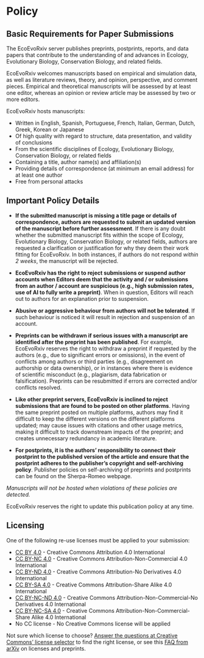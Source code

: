 # Policy

## Basic Requirements for Paper Submissions {.unnumbered}

The EcoEvoRxiv server publishes preprints, postprints, reports, and data papers that contribute to the understanding of and advances in Ecology, Evolutionary Biology, Conservation Biology, and related fields.

EcoEvoRxiv welcomes manuscripts based on empirical and simulation data, as well as literature reviews, theory, and opinion, perspective, and comment pieces. Empirical and theoretical manuscripts will be assessed by at least one editor, whereas an opinion or review article may be assessed by two or more editors.

EcoEvoRxiv hosts manuscripts:

-   Written in English, Spanish, Portuguese, French, Italian, German, Dutch, Greek, Korean or Japanese
-   Of high quality with regard to structure, data presentation, and validity of conclusions
-   From the scientific disciplines of Ecology, Evolutionary Biology, Conservation Biology, or related fields
-   Containing a title, author name(s) and affiliation(s)
-   Providing details of correspondence (at minimum an email address) for at least one author
-   Free from personal attacks

## Important Policy Details

- **If the submitted manuscript is missing a title page or details of correspondence, authors are requested to submit an updated version of the manuscript before further assessment**. If there is any doubt whether the submitted manuscript fits within the scope of Ecology, Evolutionary Biology, Conservation Biology, or related fields, authors are requested a clarification or justification for why they deem their work fitting for EcoEvoRxiv. In both instances, if authors do not respond *within 2 weeks*, the manuscript will be rejected.

- **EcoEvoRxiv has the right to reject submissions or suspend author accounts when Editors deem that the activity and / or submissions from an author / account are suspicious (e.g., high submission rates, use of AI to fully write a preprint)**. When in question, Editors will reach out to authors for an explanation prior to suspension. 

- **Abusive or aggressive behaviour from authors will not be tolerated**. If such behaviour is noticed it will result in rejection and suspension of an account.

- **Preprints can be withdrawn if serious issues with a manuscript are identified after the preprint has been published**. For example, EcoEvoRxiv reserves the right to withdraw a preprint if requested by the authors (e.g., due to significant errors or omissions), in the event of conflicts among authors or third parties (e.g., disagreement on authorship or data ownership), or in instances where there is evidence of scientific misconduct (e.g., plagiarism, data fabrication or falsification). Preprints can be resubmitted if errors are corrected and/or conflicts resolved.

- **Like other preprint servers, EcoEvoRxiv is inclined to reject submissions that are found to be posted on other platforms**. Having the same preprint posted on multiple platforms, authors may find it difficult to keep the different versions on the different platforms updated; may cause issues with citations and other usage metrics, making it difficult to track downstream impacts of the preprint; and creates unnecessary redundancy in academic literature.

- **For postprints, it is the authors’ responsibility to connect their postprint to the published version of the article and ensure that the postprint adheres to the publisher’s copyright and self-archiving policy**. Publisher policies on self-archiving of preprints and postprints can be found on the Sherpa-Romeo webpage.

*Manuscripts will not be hosted when violations of these policies are detected.* 

EcoEvoRxiv reserves the right to update this publication policy at any time.

## Licensing {.unnumbered}

One of the following re-use licenses must be applied to your submission:

-   [CC BY 4.0](https://creativecommons.org/licenses/by/4.0/) - Creative Commons Attribution 4.0 International
-   [CC BY-NC 4.0](https://creativecommons.org/licenses/by-nc/4.0/) - Creative Commons Attribution-Non-Commercial 4.0 International
-   [CC BY-ND 4.0](https://creativecommons.org/licenses/by-nd/4.0/) - Creative Commons Attribution-No Derivatives 4.0 International
-   [CC BY-SA 4.0](https://creativecommons.org/licenses/by-sa/4.0/) - Creative Commons Attribution-Share Alike 4.0 International
-   [CC BY-NC-ND 4.0](https://creativecommons.org/licenses/by-nc-nd/4.0/) - Creative Commons Attribution-Non-Commercial-No Derivatives 4.0 International
-   [CC BY-NC-SA 4.0](https://creativecommons.org/licenses/by-nc-sa/4.0/) - Creative Commons Attribution-Non-Commercial-Share Alike 4.0 International
-   No CC license - No Creative Commons license will be applied

Not sure which license to choose? [Answer the questions at Creative Commons' license selector](https://creativecommons.org/choose/) to find the right license, or see this [FAQ from arXiv](https://arxiv.org/help/license) on licenses and preprints.
